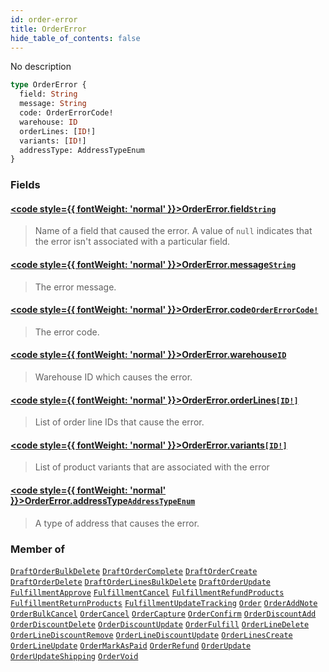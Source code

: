 ```yaml
---
id: order-error
title: OrderError
hide_table_of_contents: false
---
```








No description

```graphql
type OrderError {
  field: String
  message: String
  code: OrderErrorCode!
  warehouse: ID
  orderLines: [ID!]
  variants: [ID!]
  addressType: AddressTypeEnum
}
```


### Fields

#### [<code style={{ fontWeight: 'normal' }}>OrderError.<b>field</b></code>](#)<Bullet />[`String`](../../../developer/api-reference/scalars/string) <Badge class="secondary" text="scalar"/>
> Name of a field that caused the error. A value of `null` indicates that the error isn't associated with a particular field.
> 

#### [<code style={{ fontWeight: 'normal' }}>OrderError.<b>message</b></code>](#)<Bullet />[`String`](../../../developer/api-reference/scalars/string) <Badge class="secondary" text="scalar"/>
> The error message.
> 

#### [<code style={{ fontWeight: 'normal' }}>OrderError.<b>code</b></code>](#)<Bullet />[`OrderErrorCode!`](../../../developer/api-reference/enums/order-error-code) <Badge class="secondary" text="non-null"/> <Badge class="secondary" text="enum"/>
> The error code.
> 

#### [<code style={{ fontWeight: 'normal' }}>OrderError.<b>warehouse</b></code>](#)<Bullet />[`ID`](../../../developer/api-reference/scalars/id) <Badge class="secondary" text="scalar"/>
> Warehouse ID which causes the error.
> 

#### [<code style={{ fontWeight: 'normal' }}>OrderError.<b>orderLines</b></code>](#)<Bullet />[`[ID!]`](../../../developer/api-reference/scalars/id) <Badge class="secondary" text="list"/> <Badge class="secondary" text="scalar"/>
> List of order line IDs that cause the error.
> 

#### [<code style={{ fontWeight: 'normal' }}>OrderError.<b>variants</b></code>](#)<Bullet />[`[ID!]`](../../../developer/api-reference/scalars/id) <Badge class="secondary" text="list"/> <Badge class="secondary" text="scalar"/>
> List of product variants that are associated with the error
> 

#### [<code style={{ fontWeight: 'normal' }}>OrderError.<b>addressType</b></code>](#)<Bullet />[`AddressTypeEnum`](../../../developer/api-reference/enums/address-type-enum) <Badge class="secondary" text="enum"/>
> A type of address that causes the error.
> 



### Member of

[`DraftOrderBulkDelete`](../../../developer/api-reference/objects/draft-order-bulk-delete)  <Badge class="secondary" text="object"/><Bullet />[`DraftOrderComplete`](../../../developer/api-reference/objects/draft-order-complete)  <Badge class="secondary" text="object"/><Bullet />[`DraftOrderCreate`](../../../developer/api-reference/objects/draft-order-create)  <Badge class="secondary" text="object"/><Bullet />[`DraftOrderDelete`](../../../developer/api-reference/objects/draft-order-delete)  <Badge class="secondary" text="object"/><Bullet />[`DraftOrderLinesBulkDelete`](../../../developer/api-reference/objects/draft-order-lines-bulk-delete)  <Badge class="secondary" text="object"/><Bullet />[`DraftOrderUpdate`](../../../developer/api-reference/objects/draft-order-update)  <Badge class="secondary" text="object"/><Bullet />[`FulfillmentApprove`](../../../developer/api-reference/objects/fulfillment-approve)  <Badge class="secondary" text="object"/><Bullet />[`FulfillmentCancel`](../../../developer/api-reference/objects/fulfillment-cancel)  <Badge class="secondary" text="object"/><Bullet />[`FulfillmentRefundProducts`](../../../developer/api-reference/objects/fulfillment-refund-products)  <Badge class="secondary" text="object"/><Bullet />[`FulfillmentReturnProducts`](../../../developer/api-reference/objects/fulfillment-return-products)  <Badge class="secondary" text="object"/><Bullet />[`FulfillmentUpdateTracking`](../../../developer/api-reference/objects/fulfillment-update-tracking)  <Badge class="secondary" text="object"/><Bullet />[`Order`](../../../developer/api-reference/objects/order)  <Badge class="secondary" text="object"/><Bullet />[`OrderAddNote`](../../../developer/api-reference/objects/order-add-note)  <Badge class="secondary" text="object"/><Bullet />[`OrderBulkCancel`](../../../developer/api-reference/objects/order-bulk-cancel)  <Badge class="secondary" text="object"/><Bullet />[`OrderCancel`](../../../developer/api-reference/objects/order-cancel)  <Badge class="secondary" text="object"/><Bullet />[`OrderCapture`](../../../developer/api-reference/objects/order-capture)  <Badge class="secondary" text="object"/><Bullet />[`OrderConfirm`](../../../developer/api-reference/objects/order-confirm)  <Badge class="secondary" text="object"/><Bullet />[`OrderDiscountAdd`](../../../developer/api-reference/objects/order-discount-add)  <Badge class="secondary" text="object"/><Bullet />[`OrderDiscountDelete`](../../../developer/api-reference/objects/order-discount-delete)  <Badge class="secondary" text="object"/><Bullet />[`OrderDiscountUpdate`](../../../developer/api-reference/objects/order-discount-update)  <Badge class="secondary" text="object"/><Bullet />[`OrderFulfill`](../../../developer/api-reference/objects/order-fulfill)  <Badge class="secondary" text="object"/><Bullet />[`OrderLineDelete`](../../../developer/api-reference/objects/order-line-delete)  <Badge class="secondary" text="object"/><Bullet />[`OrderLineDiscountRemove`](../../../developer/api-reference/objects/order-line-discount-remove)  <Badge class="secondary" text="object"/><Bullet />[`OrderLineDiscountUpdate`](../../../developer/api-reference/objects/order-line-discount-update)  <Badge class="secondary" text="object"/><Bullet />[`OrderLinesCreate`](../../../developer/api-reference/objects/order-lines-create)  <Badge class="secondary" text="object"/><Bullet />[`OrderLineUpdate`](../../../developer/api-reference/objects/order-line-update)  <Badge class="secondary" text="object"/><Bullet />[`OrderMarkAsPaid`](../../../developer/api-reference/objects/order-mark-as-paid)  <Badge class="secondary" text="object"/><Bullet />[`OrderRefund`](../../../developer/api-reference/objects/order-refund)  <Badge class="secondary" text="object"/><Bullet />[`OrderUpdate`](../../../developer/api-reference/objects/order-update)  <Badge class="secondary" text="object"/><Bullet />[`OrderUpdateShipping`](../../../developer/api-reference/objects/order-update-shipping)  <Badge class="secondary" text="object"/><Bullet />[`OrderVoid`](../../../developer/api-reference/objects/order-void)  <Badge class="secondary" text="object"/>



